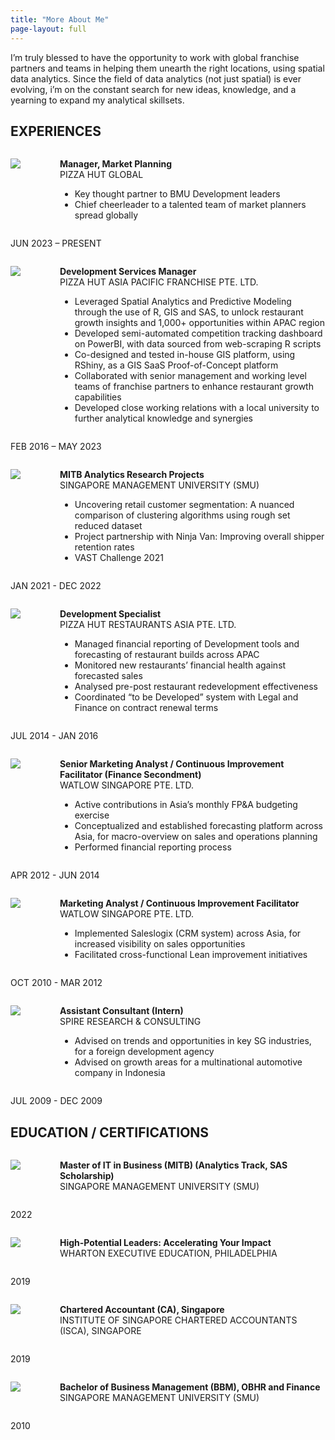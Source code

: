```yaml
---
title: "More About Me"
page-layout: full
---
```


I'm truly blessed to have the opportunity to work with global franchise partners and teams in helping them unearth the right locations, using spatial data analytics. Since the field of data analytics (not just spatial) is ever evolving, i'm on the constant search for new ideas, knowledge, and a yearning to expand my analytical skillsets.

## EXPERIENCES

<!-- Start of Grid -->

::: grid
<!-- Start of Left Column -->

::: g-col-9
<!-- Start of Inner Two Columns -->

::: columns
<!-- Start of Inner Two Columns - Logo Column -->

::: {.column width="6%"}
[![](pizzahut.png)](https://www.pizzahut.com/)
:::

::: {.column width="2%"}
:::

<!-- End of Inner Two Columns - Logo Column -->

<!-- Start of Inner Two Columns - Text Column -->

::: {.column width="92%"}
**Manager, Market Planning**\
PIZZA HUT GLOBAL\

-   Key thought partner to BMU Development leaders
-   Chief cheerleader to a talented team of market planners spread globally
:::

<!-- End of Inner Two Columns - Text Column -->
:::

<!-- End of Inner Two Columns -->
:::

<!-- End of Left Column -->

<!-- Start of Right Column -->

::: g-col-3
JUN 2023 – PRESENT
:::

<!-- End of Right Column -->
:::

<!-- End of Grid -->

<!-- Start of Grid -->

::: grid
<!-- Start of Left Column -->

::: g-col-9
<!-- Start of Inner Two Columns -->

::: columns
<!-- Start of Inner Two Columns - Logo Column -->

::: {.column width="6%"}
[![](pizzahut.png)](https://www.pizzahut.com/)
:::

::: {.column width="2%"}
:::

<!-- End of Inner Two Columns - Logo Column -->

<!-- Start of Inner Two Columns - Text Column -->

::: {.column width="92%"}
**Development Services Manager**\
PIZZA HUT ASIA PACIFIC FRANCHISE PTE. LTD.\

-   Leveraged Spatial Analytics and Predictive Modeling through the use of R, GIS and SAS, to unlock restaurant growth insights and 1,000+ opportunities within APAC region
-   Developed semi-automated competition tracking dashboard on PowerBI, with data sourced from web-scraping R scripts
-   Co-designed and tested in-house GIS platform, using RShiny, as a GIS SaaS Proof-of-Concept platform
-   Collaborated with senior management and working level teams of franchise partners to enhance restaurant growth capabilities
-   Developed close working relations with a local university to further analytical knowledge and synergies
:::

<!-- End of Inner Two Columns - Text Column -->
:::

<!-- End of Inner Two Columns -->
:::

<!-- End of Left Column -->

<!-- Start of Right Column -->

::: g-col-3
FEB 2016 – MAY 2023
:::

<!-- End of Right Column -->
:::

<!-- End of Grid -->

<!-- Start of Grid -->

::: grid
<!-- Start of Left Column -->

::: g-col-9
<!-- Start of Inner Two Columns -->

::: columns
<!-- Start of Inner Two Columns - Logo Column -->

::: {.column width="6%"}
[![](SMU.jpg)](https://www.smu.edu.sg/)
:::

::: {.column width="2%"}
:::

<!-- End of Inner Two Columns - Logo Column -->

<!-- Start of Inner Two Columns - Text Column -->

::: {.column width="92%"}
**MITB Analytics Research Projects**\
SINGAPORE MANAGEMENT UNIVERSITY (SMU)\

-   Uncovering retail customer segmentation: A nuanced comparison of clustering algorithms using rough set reduced dataset
-   Project partnership with Ninja Van: Improving overall shipper retention rates
-   VAST Challenge 2021
:::

<!-- End of Inner Two Columns - Text Column -->
:::

<!-- End of Inner Two Columns -->
:::

<!-- End of Left Column -->

<!-- Start of Right Column -->

::: g-col-3
JAN 2021 - DEC 2022
:::

<!-- End of Right Column -->
:::

<!-- End of Grid -->

<!-- Start of Grid -->

::: grid
<!-- Start of Left Column -->

::: g-col-9
<!-- Start of Inner Two Columns -->

::: columns
<!-- Start of Inner Two Columns - Logo Column -->

::: {.column width="6%"}
[![](pizzahut.png)](https://www.pizzahut.com/)
:::

::: {.column width="2%"}
:::

<!-- End of Inner Two Columns - Logo Column -->

<!-- Start of Inner Two Columns - Text Column -->

::: {.column width="92%"}
**Development Specialist**\
PIZZA HUT RESTAURANTS ASIA PTE. LTD.\

-   Managed financial reporting of Development tools and forecasting of restaurant builds across APAC
-   Monitored new restaurants’ financial health against forecasted sales
-   Analysed pre-post restaurant redevelopment effectiveness
-   Coordinated “to be Developed” system with Legal and Finance on contract renewal terms
:::

<!-- End of Inner Two Columns - Text Column -->
:::

<!-- End of Inner Two Columns -->
:::

<!-- End of Left Column -->

<!-- Start of Right Column -->

::: g-col-3
JUL 2014 - JAN 2016
:::

<!-- End of Right Column -->
:::

<!-- End of Grid -->

<!-- Start of Grid -->

::: grid
<!-- Start of Left Column -->

::: g-col-9
<!-- Start of Inner Two Columns -->

::: columns
<!-- Start of Inner Two Columns - Logo Column -->

::: {.column width="6%"}
[![](watlow.png)](https://www.watlow.com/)
:::

::: {.column width="2%"}
:::

<!-- End of Inner Two Columns - Logo Column -->

<!-- Start of Inner Two Columns - Text Column -->

::: {.column width="92%"}
**Senior Marketing Analyst / Continuous Improvement Facilitator (Finance Secondment)**\
WATLOW SINGAPORE PTE. LTD.\

-   Active contributions in Asia’s monthly FP&A budgeting exercise
-   Conceptualized and established forecasting platform across Asia, for macro-overview on sales and operations planning
-   Performed financial reporting process
:::

<!-- End of Inner Two Columns - Text Column -->
:::

<!-- End of Inner Two Columns -->
:::

<!-- End of Left Column -->

<!-- Start of Right Column -->

::: g-col-3
APR 2012 - JUN 2014
:::

<!-- End of Right Column -->
:::

<!-- End of Grid -->

<!-- Start of Grid -->

::: grid
<!-- Start of Left Column -->

::: g-col-9
<!-- Start of Inner Two Columns -->

::: columns
<!-- Start of Inner Two Columns - Logo Column -->

::: {.column width="6%"}
[![](watlow.png)](https://www.watlow.com/)
:::

::: {.column width="2%"}
:::

<!-- End of Inner Two Columns - Logo Column -->

<!-- Start of Inner Two Columns - Text Column -->

::: {.column width="92%"}
**Marketing Analyst / Continuous Improvement Facilitator**\
WATLOW SINGAPORE PTE. LTD.\

-   Implemented Saleslogix (CRM system) across Asia, for increased visibility on sales opportunities
-   Facilitated cross-functional Lean improvement initiatives
:::

<!-- End of Inner Two Columns - Text Column -->
:::

<!-- End of Inner Two Columns -->
:::

<!-- End of Left Column -->

<!-- Start of Right Column -->

::: g-col-3
OCT 2010 - MAR 2012
:::

<!-- End of Right Column -->
:::

<!-- End of Grid -->

<!-- Start of Grid -->

::: grid
<!-- Start of Left Column -->

::: g-col-9
<!-- Start of Inner Two Columns -->

::: columns
<!-- Start of Inner Two Columns - Logo Column -->

::: {.column width="6%"}
[![](spire.jpg)](https://www.spireresearch.com/)
:::

::: {.column width="2%"}
:::

<!-- End of Inner Two Columns - Logo Column -->

<!-- Start of Inner Two Columns - Text Column -->

::: {.column width="92%"}
**Assistant Consultant (Intern)**\
SPIRE RESEARCH & CONSULTING\

-   Advised on trends and opportunities in key SG industries, for a foreign development agency
-   Advised on growth areas for a multinational automotive company in Indonesia
:::

<!-- End of Inner Two Columns - Text Column -->
:::

<!-- End of Inner Two Columns -->
:::

<!-- End of Left Column -->

<!-- Start of Right Column -->

::: g-col-3
JUL 2009 - DEC 2009
:::

<!-- End of Right Column -->
:::

<!-- End of Grid -->

## EDUCATION / CERTIFICATIONS

<!-- Start of Grid -->

::: grid
<!-- Start of Left Column -->

::: g-col-9
<!-- Start of Inner Two Columns -->

::: columns
<!-- Start of Inner Two Columns - Logo Column -->

::: {.column width="6%"}
[![](SMU.jpg)](https://www.smu.edu.sg/)
:::

::: {.column width="2%"}
:::

<!-- End of Inner Two Columns - Logo Column -->

<!-- Start of Inner Two Columns - Text Column -->

::: {.column width="92%"}
**Master of IT in Business (MITB) (Analytics Track, SAS Scholarship)**\
SINGAPORE MANAGEMENT UNIVERSITY (SMU)
:::

<!-- End of Inner Two Columns - Text Column -->
:::

<!-- End of Inner Two Columns -->
:::

<!-- End of Left Column -->

<!-- Start of Right Column -->

::: g-col-3
2022
:::

<!-- End of Right Column -->
:::

<!-- End of Grid -->

<!-- Start of Grid -->

::: grid
<!-- Start of Left Column -->

::: g-col-9
<!-- Start of Inner Two Columns -->

::: columns
<!-- Start of Inner Two Columns - Logo Column -->

::: {.column width="6%"}
[![](wharton.png)](https://www.wharton.upenn.edu/)
:::

::: {.column width="2%"}
:::

<!-- End of Inner Two Columns - Logo Column -->

<!-- Start of Inner Two Columns - Text Column -->

::: {.column width="92%"}
**High-Potential Leaders: Accelerating Your Impact**\
WHARTON EXECUTIVE EDUCATION, PHILADELPHIA
:::

<!-- End of Inner Two Columns - Text Column -->
:::

<!-- End of Inner Two Columns -->
:::

<!-- End of Left Column -->

<!-- Start of Right Column -->

::: g-col-3
2019
:::

<!-- End of Right Column -->
:::

<!-- End of Grid -->

<!-- Start of Grid -->

::: grid
<!-- Start of Left Column -->

::: g-col-9
<!-- Start of Inner Two Columns -->

::: columns
<!-- Start of Inner Two Columns - Logo Column -->

::: {.column width="6%"}
[![](ISCA.jpg)](https://www.isca.org.sg/)
:::

::: {.column width="2%"}
:::

<!-- End of Inner Two Columns - Logo Column -->

<!-- Start of Inner Two Columns - Text Column -->

::: {.column width="92%"}
**Chartered Accountant (CA), Singapore**\
INSTITUTE OF SINGAPORE CHARTERED ACCOUNTANTS (ISCA), SINGAPORE
:::

<!-- End of Inner Two Columns - Text Column -->
:::

<!-- End of Inner Two Columns -->
:::

<!-- End of Left Column -->

<!-- Start of Right Column -->

::: g-col-3
2019
:::

<!-- End of Right Column -->
:::

<!-- End of Grid -->

<!-- Start of Grid -->

::: grid
<!-- Start of Left Column -->

::: g-col-9
<!-- Start of Inner Two Columns -->

::: columns
<!-- Start of Inner Two Columns - Logo Column -->

::: {.column width="6%"}
[![](SMU.jpg)](https://www.smu.edu.sg/)
:::

::: {.column width="2%"}
:::

<!-- End of Inner Two Columns - Logo Column -->

<!-- Start of Inner Two Columns - Text Column -->

::: {.column width="92%"}
**Bachelor of Business Management (BBM), OBHR and Finance**\
SINGAPORE MANAGEMENT UNIVERSITY (SMU)
:::

<!-- End of Inner Two Columns - Text Column -->
:::

<!-- End of Inner Two Columns -->
:::

<!-- End of Left Column -->

<!-- Start of Right Column -->

::: g-col-3
2010
:::

<!-- End of Right Column -->
:::

<!-- End of Grid -->
